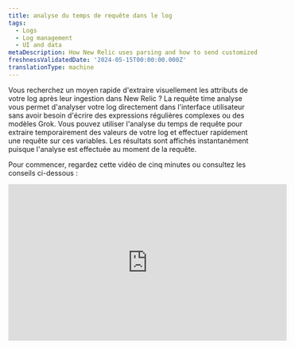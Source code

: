 ```yaml
---
title: analyse du temps de requête dans le log
tags:
  - Logs
  - Log management
  - UI and data
metaDescription: How New Relic uses parsing and how to send customized log data.
freshnessValidatedDate: '2024-05-15T00:00:00.000Z'
translationType: machine
---
```


Vous recherchez un moyen rapide d&apos;extraire visuellement les attributs de votre log après leur ingestion dans New Relic ? La requête time analyse vous permet d&apos;analyser votre log directement dans l&apos;interface utilisateur sans avoir besoin d&apos;écrire des expressions régulières complexes ou des modèles Grok. Vous pouvez utiliser l&apos;analyse du temps de requête pour extraire temporairement des valeurs de votre log et effectuer rapidement une requête sur ces variables. Les résultats sont affichés instantanément puisque l&apos;analyse est effectuée au moment de la requête.

Pour commencer, regardez cette vidéo de cinq minutes ou consultez les conseils ci-dessous :

<iframe width="560" height="315" src="https://www.youtube.com/embed/tvK6MlkvD6Y?si=Vj4zadiAH1OG_wMy" title="YouTube video player" frameborder="0" allow="accelerometer; autoplay; clipboard-write; encrypted-media; gyroscope; picture-in-picture; web-share" referrerpolicy="strict-origin-when-cross-origin" allowfullscreen />

## En quoi l&apos;analyse au moment de la requête diffère de l&apos;analyse à l&apos;ingestion [#differences]

Bien que les deux types d&apos;analyse facilitent l&apos;interrogation des logs, ils présentent quelques différences significatives :

* **Ingérer analyser :** l&amp;apos;analyse pendant [l&apos;ingestion de log](/docs/logs/ui-data/parsing/) est l&amp;apos;endroit où vous créez des règles d&amp;apos;analyse à l&amp;apos;aide de Grok ou d&amp;apos;expressions régulières (ou les deux). Au fur et à mesure que les enregistrements de log sont ingérés dans New Relic, vos règles d&amp;apos;analyse sont appliquées pour créer des attributs permanents qui sont stockés avec vos données log dans NRDB. Ces attributs facilitent l&amp;apos;interrogation des données log.

* **Analyse du temps de requête :** Contrairement à l&amp;apos;analyse d&amp;apos;ingestion, l&amp;apos;analyse du temps de requête vous permet de créer des attributs temporaires qui seront utilisés comme variables de requête. Vous pouvez ensuite utiliser ces variables dans une requête NRQL pour remplir votre table log . Nous créons automatiquement la requête au fur et à mesure que vous effectuez des sélections dans l&amp;apos;interface utilisateur.

Vous pouvez également choisir d’utiliser une combinaison des deux approches d’analyse. Consultez le tableau ci-dessous pour décider si l’analyse du temps de requête vous convient :

<table>
  <thead>
    <tr>
      <th>
        Description
      </th>

      <th>
        Ingérer analyser
      </th>

      <th>
        analyse du temps de requête
      </th>
    </tr>
  </thead>

  <tbody>
    <tr>
      <td>
        Utilisation recommandée
      </td>

      <td>
        Idéal pour créer un attribut permanent que vous pouvez interroger ultérieurement
      </td>

      <td>
        Idéal pour effectuer une requête rapide sur des attributs qui ne sont pas permanents
      </td>
    </tr>

    <tr>
      <td>
        analyser la langue
      </td>

      <td>
        Vous créez des modèles Grok et des expressions régulières
      </td>

      <td>
        New Relic crée une requête pour vous à l&apos;aide de la NRQL [](/docs/nrql/nrql-syntax-clauses-functions/#func-aparse)fonction d&amp;apos;analyse
      </td>
    </tr>

    <tr>
      <td>
        Timing
      </td>

      <td>
        Appliqué à l&apos;ingestion
      </td>

      <td>
        Appliqué lorsque vous effectuez une requête
      </td>
    </tr>

    <tr>
      <td>
        Résultats
      </td>

      <td>
        Apporte des modifications permanentes au logstocké
      </td>

      <td>
        Modifie temporairement votre log dans l&apos;interface utilisateur
      </td>
    </tr>

    <tr>
      <td>
        Log de bord de la queue vivante
      </td>

      <td>
        Le log de queue en direct inclut toutes les valeurs extraites de l&apos;analyse d&apos;ingestion
      </td>

      <td>
        Le log de suivi en direct **n&apos;inclut** aucune valeur extraite de l&amp;apos;analyse du temps de requête
      </td>
    </tr>

    <tr>
      <td>
        Log exporté
      </td>

      <td>
        Le log exporté inclut toutes les valeurs extraites de l&apos;analyse d&apos;ingestion
      </td>

      <td>
        Le log exporté **n&apos;inclut** aucune valeur extraite de l&amp;apos;analyse du temps de requête
      </td>
    </tr>

    <tr>
      <td>
        Nombre d&apos;attributs
      </td>

      <td>
        Un maximum de [255 attributs](/docs/logs/log-api/log-event-data/#events) est disponible lors de l&amp;apos;ingestion (le nombre réel d&amp;apos;attributs que vous pouvez analyser lors de l&amp;apos;ingestion dépend de la nature de votre log)
      </td>

      <td>
        Vous pouvez analyser un maximum de 32 attributs temporaires dans toutes les règles pour l&apos;analyse du temps de requête
      </td>
    </tr>
  </tbody>
</table>

## Comment créer une règle d&apos;analyse du temps de requête [#how-to]

Voici un guide pour créer des règles d&apos;analyse du temps de requête. L&apos;exemple montre comment extraire les valeurs du niveau de log et du message scripté de l&apos;attribut `message`.

<Steps>
  <Step>
    #### Sélectionnez la valeur d&apos;attribut à analyser [#select-attribute]

    Vous pouvez commencer à créer une règle d’analyse du temps de requête en sélectionnant une valeur d’attribut à analyser.

    1. Dans la table log ou dans la vue **Log details** , mettez en surbrillance une chaîne d’ancrage contenant les valeurs que vous souhaitez extraire. Dans ce cas, vous mettriez en surbrillance `level=info msg="Running script"`. Cela ressemble à ceci dans la table des logs :

       <img title="Screenshot showing a highlighted section of a log" alt="Screenshot showing a highlighted section of a log" src="/images/logs_screenshot-crop_example-log-record-to-highlight.webp" />

       Gardez à l’esprit les points suivants :

       * Votre texte en surbrillance doit inclure la ou les valeurs que vous souhaitez extraire et les caractères de chaîne environnants qui aideront à identifier l&apos;emplacement de la ou des valeurs extraites.
       * Si votre chaîne d&apos;ancrage initiale se trouve n&apos;importe où au milieu de la valeur d&apos;attribut d&apos;origine, incluez au moins un caractère avant et après les valeurs que vous souhaitez extraire.
       * Si vous mettez en surbrillance la valeur entière de l&apos;attribut, vous n&apos;avez pas à vous soucier des caractères avant et après les valeurs que vous extrayez.
       * Vous ne pouvez pas mettre en surbrillance les valeurs blob à analyser.

    2. Cliquez sur l’option **Create query time parsing rule** .

       **tableau des logs :**

       <img title="Screenshot showing how you can begin with the logs table UI" alt="Screenshot showing how you can begin with the logs table UI" src="/images/logs_screenshot-full_logs-table-entry-point.webp" />

       **ue des détails des logs**:

       <img title="Screenshot showing how you can start creating rules in the logs detail view" alt="Screenshot showing how you can start creating rules in the logs detail view." src="/images/logs_screenshot-full_logs-detail-entry-point.webp" />
  </Step>

  <Step>
    #### Mettre en évidence et extraire des valeurs [#highlight-extractl]

    Après avoir cliqué sur **Create query time parsing rule**, l&amp;apos;éditeur affiche la chaîne que vous avez sélectionnée pour l&amp;apos;analyse :

    <img title="Screenshot showing the opening screen of the query editor" alt="Screenshot showing the opening screen of the query editor" src="/images/logs_screenshot-full_open-query-time-parsing-editor.webp" />

    Pour extraire les valeurs :

    1. Dans la chaîne, mettez en surbrillance la ou les valeurs que vous souhaitez extraire (voir [Conseils pour extraire des valeurs](#extract-tips)).
    2. Sous **Parse as**, entrez un nom pour cet attribut temporaire qui sera utilisé comme variable de requête.
       <img title="Screenshot showing how to extract values in the parser rule" alt="Screenshot showing how to extract values in the parser rule" src="/images/logs_screenshot-crop_extract-values-in-parser-rule.webp" />
    3. Cliquez sur **Save**, ce qui remplace la valeur que vous avez mise en surbrillance par la variable que vous avez créée.

    <CollapserGroup>
      <Collapser id="extract-tips" title="Conseils pour extraire des valeurs">
        Gardez les points suivants à l’esprit lorsque vous extrayez des valeurs :

        * Vous pouvez extraire plusieurs valeurs dans une règle.

        * Vous **ne pouvez pas** extraire des valeurs qui sont directement côte à côte. Il doit y avoir au moins un caractère (espace compris) entre les valeurs extraites.

        * Si la chaîne d&apos;ancrage **commence** n&amp;apos;importe où au milieu de la valeur d&amp;apos;attribut d&amp;apos;origine, vous ne pouvez pas extraire le premier caractère.

          * En utilisant l&apos;exemple `level=info msg="Running script"`, vous ne pouvez pas extraire le mot complet `level` , mais uniquement `evel`.
          * Pour extraire le mot `level`, le(s) caractère(s) avant le mot `level` doivent être inclus dans la chaîne d&amp;apos;ancrage.

        * Si la chaîne d&apos;ancrage **se termine** n&amp;apos;importe où au milieu de la valeur d&amp;apos;attribut d&amp;apos;origine, vous ne pouvez pas extraire le dernier caractère.

          * En utilisant l&apos;exemple `level=info msg="Running script"`, vous ne pouvez pas extraire le guillemet double final.
          * Pour extraire le dernier guillemet double, le(s) caractère(s) après le guillemet double doivent être inclus dans la chaîne d&apos;ancrage.

        * Veillez à ne pas utiliser l&apos;un de ces mots réservés comme nom de variable pour l&apos;analyse au moment de la requête :

          * `appId`
          * `endTimestamp`
          * `eventType`
          * `logs.accountId`
          * `logs.hashId`
          * `messageId`
          * `message_id`
          * `metricName`
          * `metricTimesliceName`
          * `newrelic.timeslice.value`
          * `timestamp`
          * `timestampSeconds`
          * `timestampMillis`
          * Impossible de commencer par `nr.` ou `newrelic`

        * Vous ne pouvez pas nommer une valeur extraite avec le même nom que l&apos;attribut en cours d&apos;analyse. Par exemple, si vous créez une règle d’analyse de temps de requête pour l’attribut message, une valeur extraite ne peut pas être nommée message.

          * Les noms de valeurs extraits doivent être uniques dans toutes les règles d’analyse du temps de requête.
          * Si une valeur extraite reçoit le même nom qu&apos;un attribut existant dans votre log, les résultats dans la table log pour cette colonne afficheront les données provenant des règles d&apos;analyse du temps de requête et les données provenant de l&apos;ingestion.
      </Collapser>
    </CollapserGroup>
  </Step>

  <Step>
    #### Terminez la création de votre règle d’analyse du temps de requête [#finish-rule]

    Après avoir sélectionné les valeurs, procédez comme suit :

    1. Dans l&apos;éditeur, examinez l&apos;aperçu du tableau montrant comment votre règle sera appliquée au log que vous avez sélectionné.

       <img title="Screenshot showing how the editor shows a preview of the rule" alt="Screenshot showing how the editor shows a preview of the rule" src="/images/logs_screenshot-crop_editor-shows-parsed-data-preview.webp" />

    2. Si vous êtes intéressé par la fonction NRQL utilisée dans la requête pour obtenir votre log, cliquez sur **Query**.

       <img title="Screenshot showing the query behind the parsing rule" alt="Screenshot showng the query behind the parsing rule" src="/images/logs_screenshot-crop_nrql-behind-query-rule.webp" />

       <figcaption>
         La chaîne de modèle, qui est utilisée pour rechercher et extraire des valeurs de l&apos;attribut sélectionné, est mise à jour chaque fois qu&apos;une valeur est extraite.
       </figcaption>

    3. Si vous devez renommer des variables avant de créer votre règle, cliquez sur le nom, indiquez un nouveau nom, puis cliquez sur **Save**. Vous pouvez également supprimer des variables en cliquant sur la variable que vous souhaitez supprimer et en cliquant sur **Delete**.

       <img title="Screenshot showing where you can delete values" alt="Screenshot showing where you can delete values" src="/images/logs_screenshot-crop_delete-query-time-rule.webp" />

       <figcaption>Vous pouvez modifier ou supprimer des variables en cliquant dessus.</figcaption>

    4. Une fois que vous avez terminé de vérifier et de modifier les noms de vos variables, cliquez sur **Create rule** pour terminer la création de votre règle.

    Si vous avez commencé à créer une règle d&apos;analyse du temps de requête à partir de la vue **Log details** , vous devez fermer cette vue pour voir vos résultats dans la table log .

    **détails du log**

    <img title="Screenshot showing how you can see your newly extracted values in the log details view" alt="Screenshot showing how you can see your newly extracted values in the log details view" src="/images/logs_screenshot-full_view-results-in-log-details-view.webp" />

    <figcaption>
      Après avoir visualisé vos valeurs nouvellement extraites, fermez la vue **Log details** .
    </figcaption>

    **tableau des logs**

    <img title="Screenshot showing the final results after you create the rules" alt="Screenshot showing the final results after you create the rules" src="/images/logs_screenshot-full_log-table-results.webp" />

    <figcaption>
      La table log s&apos;actualise automatiquement et applique la requête générée pour analyser votre log.
    </figcaption>
  </Step>
</Steps>

## Gérez vos règles [#manage-rules]

Bien que vos règles soient temporaires et s&apos;appliquent à votre session utilisateur actuelle, vous pouvez toujours effectuer diverses tâches au cours de votre session.

<CollapserGroup>
  <Collapser id="edit-and-delete-rules" title="Modifier et supprimer des règles">
    Vous pouvez modifier ou supprimer vos règles en cliquant sur **Manage parsing rules** au-dessus du tableau log . Ces règles sont stockées dans votre session utilisateur actuelle dans la vue du log.

    <img title="Screenshot showing the rules manager" alt="Screenshot showing the rules manager" src="/images/logs_screenshot-crop_rule-manager.webp" />

    <figcaption>
      Affichez, modifiez et supprimez vos règles d’analyse du temps de requête.
    </figcaption>
  </Collapser>

  <Collapser id="save-parsing-rules" title="Enregistrez vos règles d’analyse">
    Si vous naviguez en dehors du log, vous perdrez vos règles d&apos;analyse du temps de requête. Si vous souhaitez conserver vos règles, vous pouvez les stocker dans [des vues enregistrées](/docs/logs/ui-data/use-logs-ui/#saved-views). Cela vous permet de les charger lors d&amp;apos;une future session.
  </Collapser>

  <Collapser id="share-rules" title="Partager les règles d'analyse du temps de requête">
    Si vous souhaitez partager les règles d&apos;analyse du temps de requête avec votre collègue, utilisez le bouton permanent en haut à droite de l&apos;interface utilisateur.

    Lorsque vous partagez un permalien avec votre collègue et qu&apos;il ajoute des règles, ses modifications n&apos;affecteront pas votre ensemble de règles initiales.
  </Collapser>

  <Collapser id="create-alerts-from-queries" title="Créer des alertes à partir d'une requête log">
    Après avoir créé une règle d&apos;analyse du temps de requête, vous pouvez utiliser les variables de ces règles dans la requête comme n&apos;importe quel autre attribut dans la barre de recherche. Une fois que vous avez recherché une variable à partir de l&apos;analyse du temps de requête, vous pouvez cliquer sur le bouton Alertes pour créer une alerte sur cette variable.

    <img title="Screenshot showing an example of the query time search bar" alt="Screenshot showing an example of the query time search bar" src="/images/logs_screenshot-full_query-time-search-bar.webp" />

    <figcaption>
      requête sur vos valeurs extraites afin de pouvoir créer une alerte sur ces valeurs.
    </figcaption>

    <img title="Screenshot showing the alert query builder" alt="Screenshot showing the alert query builder" src="/images/logs_screenshot-crop_alert-query-builder.webp" />

    <figcaption>
      Créez une alerte sur les valeurs extraites de l’analyse du temps de requête.
    </figcaption>
  </Collapser>

  <Collapser id="remove-readd-columns" title="Supprimer et rajouter des colonnes">
    Les variables issues de l&apos;analyse du temps de requête sont automatiquement ajoutées à la table log sous forme de colonnes. Vous pouvez ajouter et supprimer ces colonnes d&apos;analyse du temps de requête en cliquant sur **Add column** au-dessus de la table log . Une fois que vous avez les colonnes que vous souhaitez afficher, vous pouvez également inclure des colonnes provenant de l&amp;apos;analyse du temps de requête dans votre dashboard en cliquant sur **Add to dashboard**.
  </Collapser>

  <Collapser id="inspect-queries" title="Afficher la requête derrière le log">
    Pour voir la requête complète que nous exécutons, cliquez sur **NRQL** en haut de la page. Vous pouvez voir comment la fonction `aparse` est utilisée pour analyser votre log au moment de la requête.

    <img title="Screenshot showing the query behind the parsing rule" alt="Screenshot showing the query behind the parsing rule" src="/images/logs_screenshot-crop_query-behind-parsing-rule.webp" />

    <figcaption>
      Consultez la requête NRQL complète utilisée pour extraire les valeurs lors de l&apos;analyse du temps de requête.
    </figcaption>
  </Collapser>

  <Collapser id="view-query-attributes" title="Afficher l'attribut de la requête">
    Vous pouvez utiliser la vue **Attributes** pour voir vos variables à partir de l&amp;apos;analyse du temps de requête et filtrer par des valeurs spécifiques pour ces variables.

    <img title="Screenshot showing the parsing attributes view" alt="Screenshot showing the parsing attributes view" src="/images/logs_screenshot-crop_parsing-attributes-view.webp" />

    <figcaption>
      Dans la vue **Attributes** , recherchez les valeurs extraites de l&amp;apos;analyse du temps de requête.
    </figcaption>
  </Collapser>
</CollapserGroup>
